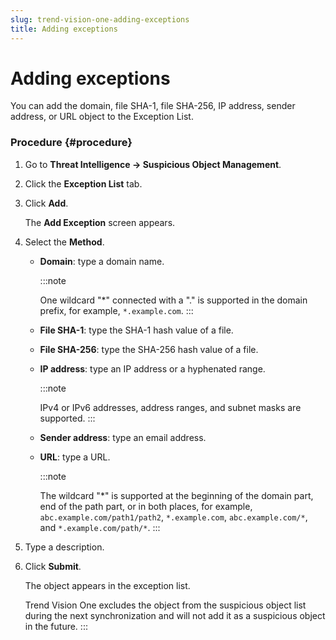```yaml
---
slug: trend-vision-one-adding-exceptions
title: Adding exceptions
---
```

# Adding exceptions

You can add the domain, file SHA-1, file SHA-256, IP address, sender address, or URL object to the Exception List.

### Procedure {#procedure}

1.  Go to **Threat Intelligence → Suspicious Object Management**.

2.  Click the **Exception List** tab.

3.  Click **Add**.

    The **Add Exception** screen appears.

4.  Select the **Method**.

    - **Domain**: type a domain name.

      :::note

      One wildcard "\*" connected with a "." is supported in the domain prefix, for example, `*.example.com`.
      :::

    - **File SHA-1**: type the SHA-1 hash value of a file.

    - **File SHA-256**: type the SHA-256 hash value of a file.

    - **IP address**: type an IP address or a hyphenated range.

      :::note

      IPv4 or IPv6 addresses, address ranges, and subnet masks are supported.
      :::

    - **Sender address**: type an email address.

    - **URL**: type a URL.

      :::note

      The wildcard "\*" is supported at the beginning of the domain part, end of the path part, or in both places, for example, `abc.example.com/path1/path2`, `*.example.com`, `abc.example.com/*`, and `*.example.com/path/*`.
      :::

5.  Type a description.

6.  Click **Submit**.

    The object appears in the exception list.

    Trend Vision One excludes the object from the suspicious object list during the next synchronization and will not add it as a suspicious object in the future.
:::
